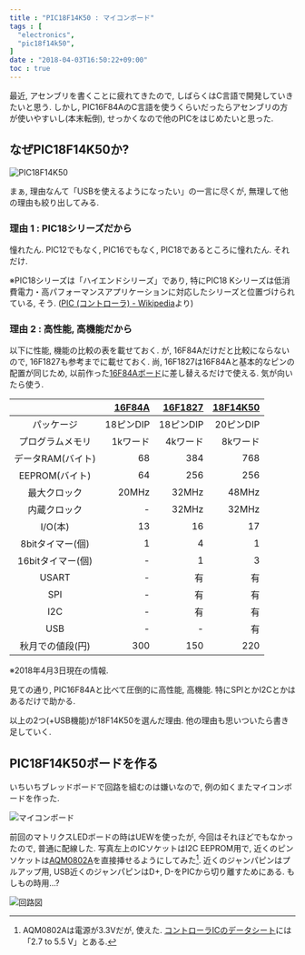 ```yaml
---
title : "PIC18F14K50 : マイコンボード"
tags : [
  "electronics",
  "pic18f14k50",
]
date : "2018-04-03T16:50:22+09:00"
toc : true
---
```


最近, アセンブリを書くことに疲れてきたので,
しばらくはC言語で開発していきたいと思う.
しかし, PIC16F84AのC言語を使うくらいだったらアセンブリの方が使いやすいし(本末転倒),
せっかくなので他のPICをはじめたいと思った.

## なぜPIC18F14K50か?

![PIC18F14K50](./board-1.jpg)

まぁ, 理由なんて「USBを使えるようになったい」の一言に尽くが, 無理して他の理由も絞り出してみる.

### 理由 1 : PIC18シリーズだから

憧れたん. PIC12でもなく, PIC16でもなく, PIC18であるところに憧れたん. それだけ.

※PIC18シリーズは「ハイエンドシリーズ」であり,
特にPIC18 Kシリーズは低消費電力・高パフォーマンスアプリケーションに対応したシリーズと位置づけられている,
そう. ([PIC (コントローラ) - Wikipedia](https://ja.wikipedia.org/wiki/PIC_(%E3%82%B3%E3%83%B3%E3%83%88%E3%83%AD%E3%83%BC%E3%83%A9)#8bit_PIC%E3%82%B7%E3%83%AA%E3%83%BC%E3%82%BA%EF%BC%88%E3%83%87%E3%83%BC%E3%82%BF%E3%83%A1%E3%83%A2%E3%83%AA%E3%81%8C8%E3%83%93%E3%83%83%E3%83%88%E5%B9%85%EF%BC%89)より)

### 理由 2 : 高性能, 高機能だから

以下に性能, 機能の比較の表を載せておく.
が, 16F84Aだけだと比較にならないので, 16F1827も参考までに載せておく.
尚, 16F1827は16F84Aと基本的なピンの配置が同じため,
以前作った[16F84Aボード](/blog/pic16f84a/board/)に差し替えるだけで使える.
気が向いたら使う.

|  | [16F84A](http://akizukidenshi.com/catalog/g/gI-00097/) | [16F1827](http://akizukidenshi.com/catalog/g/gI-04430/) | [18F14K50](http://akizukidenshi.com/catalog/g/gI-03031/) |
|:-:|--:|--:|--:|
| パッケージ | 18ピンDIP | 18ピンDIP | 20ピンDIP |
| プログラムメモリ | 1kワード | 4kワード | 8kワード |
| データRAM(バイト) | 68 | 384 | 768 |
| EEPROM(バイト) | 64 | 256 | 256 |
| 最大クロック | 20MHz | 32MHz | 48MHz |
| 内蔵クロック | - | 32MHz | 32MHz |
| I/O(本) | 13 | 16 | 17 |
| 8bitタイマー(個) | 1 | 4 | 1 |
| 16bitタイマー(個) | - | 1 | 3 |
| USART | - | 有 | 有 |
| SPI | - | 有 | 有 |
| I2C | - | 有 | 有 |
| USB | - | - | 有 |
| 秋月での値段(円) | 300 | 150 | 220 |

※2018年4月3日現在の情報.

見ての通り, PIC16F84Aと比べて圧倒的に高性能, 高機能.
特にSPIとかI2Cとかはあるだけで助かる.

以上の2つ(+USB機能)が18F14K50を選んだ理由.
他の理由も思いついたら書き足していく.

## PIC18F14K50ボードを作る

いちいちブレッドボードで回路を組むのは嫌いなので,
例の如くまたマイコンボードを作った.

![マイコンボード](./board-2.jpg)

前回のマトリクスLEDボードの時はUEWを使ったが,
今回はそれほどでもなかったので, 普通に配線した.
写真左上のICソケットはI2C EEPROM用で,
近くのピンソケットは[AQM0802A](http://akizukidenshi.com/catalog/g/gP-06669/)を直接挿せるようにしてみた[^1].
近くのジャンパピンはプルアップ用,
USB近くのジャンパピンはD+, D-をPICから切り離すためにある.
もしもの時用...?

[^1]: AQM0802Aは電源が3.3Vだが, 使えた.
[コントローラICのデータシート](http://akizukidenshi.com/download/ds/sitronix/st7032.pdf)には「2.7 to 5.5 V」とある.

![回路図](./board-3.png)

